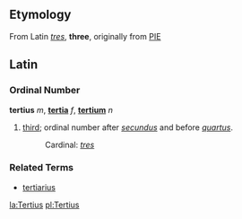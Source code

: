 ==Etymology==
From Latin ''[[tres]]'', '''three''', originally from [[PIE]]

==Latin==
===Ordinal Number===
'''tertius''' ''m'', '''[[tertia]]''' ''f'', '''[[tertium]]''' ''n''

# [[third]]; ordinal number after ''[[secundus]]'' and before ''[[quartus]]''.
#: Cardinal: ''[[tres]]''

===Related Terms===
*[[tertiarius]]

[[la:Tertius]]
[[pl:Tertius]]